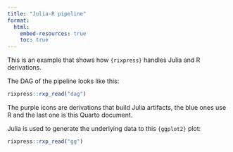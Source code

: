 ```yaml
---
title: "Julia-R pipeline"
format:
  html:
    embed-resources: true
    toc: true
---
```


This is an example that shows how `{rixpress}` handles Julia and R derivations.

The DAG of the pipeline looks like this:

```r
rixpress::rxp_read("dag")
```

The purple icons are derivations that build Julia artifacts, the blue ones use R
and the last one is this Quarto document.

Julia is used to generate the underlying data to this `{ggplot2}` plot:

```r
rixpress::rxp_read("gg")
```
